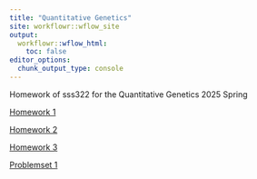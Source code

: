 ```yaml
---
title: "Quantitative Genetics"
site: workflowr::wflow_site
output:
  workflowr::wflow_html:
    toc: false
editor_options:
  chunk_output_type: console
---
```


Homework of sss322 for the Quantitative Genetics 2025 Spring

[Homework 1](HW1.html)


[Homework 2](MatrixAlgebra.html)


[Homework 3](Lab3_ProgrammingAlphaSimR.html)


[Problemset 1](Problem set1.html)

